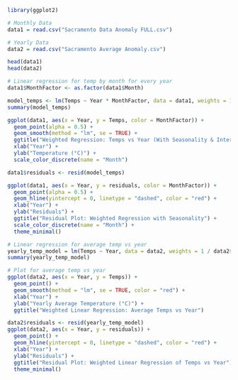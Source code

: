 ```r
library(ggplot2)

# Monthly Data
data1 = read.csv("Sacramento Data Anomaly FULL.csv")

# Yearly Data
data2 = read.csv("Sacramento Average Anomaly.csv")
```

```r
head(data1)
head(data2)
```

```r
# Linear regression for temp by month for every year
data1$MonthFactor <- as.factor(data1$Month)

model_temps <- lm(Temps ~ Year * MonthFactor, data = data1, weights = 1 / data1$Unc)
summary(model_temps)

ggplot(data1, aes(x = Year, y = Temps, color = MonthFactor)) +
  geom_point(alpha = 0.5) +
  geom_smooth(method = "lm", se = TRUE) +
  ggtitle("Weighted Regression: Temps vs Year (With Seasonality & Interaction)") +
  xlab("Year") +
  ylab("Temperature (°C)") +
  scale_color_discrete(name = "Month")

data1$residuals <- resid(model_temps)

ggplot(data1, aes(x = Year, y = residuals, color = MonthFactor)) +
  geom_point(alpha = 0.5) +
  geom_hline(yintercept = 0, linetype = "dashed", color = "red") +
  xlab("Year") +
  ylab("Residuals") +
  ggtitle("Residual Plot: Weighted Regression with Seasonality") +
  scale_color_discrete(name = "Month") +
  theme_minimal()
```

```r
# Linear regression for average temp vs year
yearly_temp_model = lm(Temps ~ Year, data = data2, weights = 1 / data2$Uncertainty)
summary(yearly_temp_model)

# Plot for average temp vs year
ggplot(data2, aes(x = Year, y = Temps)) +
  geom_point() +
  geom_smooth(method = "lm", se = TRUE, color = "red") +
  xlab("Year") +
  ylab("Yearly Average Temperature (°C)") +
  ggtitle("Weighted Linear Regression: Average Temps vs Year")

data2$residuals <- resid(yearly_temp_model)
ggplot(data2, aes(x = Year, y = residuals)) +
  geom_point() +
  geom_hline(yintercept = 0, linetype = "dashed", color = "red") +
  xlab("Year") +
  ylab("Residuals") +
  ggtitle("Residual Plot: Weighted Linear Regression of Temps vs Year") +
  theme_minimal()
```
